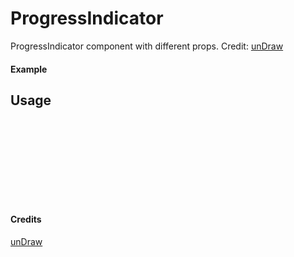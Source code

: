
<Meta of={ProgressIndicator} title="unDraw/ProgressIndicator" />

# ProgressIndicator

ProgressIndicator component with different props.
Credit: [unDraw](https://undraw.co/illustrations)

#### Example

<Canvas of={ProgressIndicator.Primary} />

## Usage

```ts
import { ProgressIndicator } from "yadl-ui";

const Example = () => {
  return (
      <ProgressIndicator />
  );
};

export default Example;
```

#### Credits
[unDraw](https://undraw.co/illustrations)

